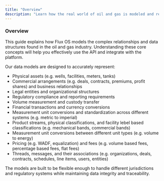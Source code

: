 ```yaml
---
title: "Overview"
description: "Learn how the real world of oil and gas is modeled and represented in Flux OS."
---
```


### Overview

This guide explains how Flux OS models the complex relationships and data structures found in the oil and gas industry. Understanding these core concepts will help you effectively use the API and integrate with the platform.

Our data models are designed to accurately represent:

- Physical assets (e.g. wells, facilities, meters, tanks)
- Commercial arrangements (e.g. deals, contracts, premiums, profit shares) and business relationships
- Legal entities and organizational structures
- Regulatory compliance and reporting requirements
- Volume measurement and custody transfer
- Financial transactions and currency conversions
- Measurement unit conversions and standardization across different systems (e.g. metric to imperial)
- Product streams, physical classifications, and facility lebel based classifications (e.g. mechanical bands, commercial bands)
- Measurement unit conversions between different unit types (e.g. volume to energy)
- Pricing (e.g. WADF, equalization) and fees (e.g. volume based fees, percentage based fees, flat fees)
- Threads, messages, and their associations (e.g. organizations, deals, contracts, schedules, line items, users, entities)

The models are built to be flexible enough to handle different jurisdictions and regulatory systems while maintaining data integrity and traceability.
